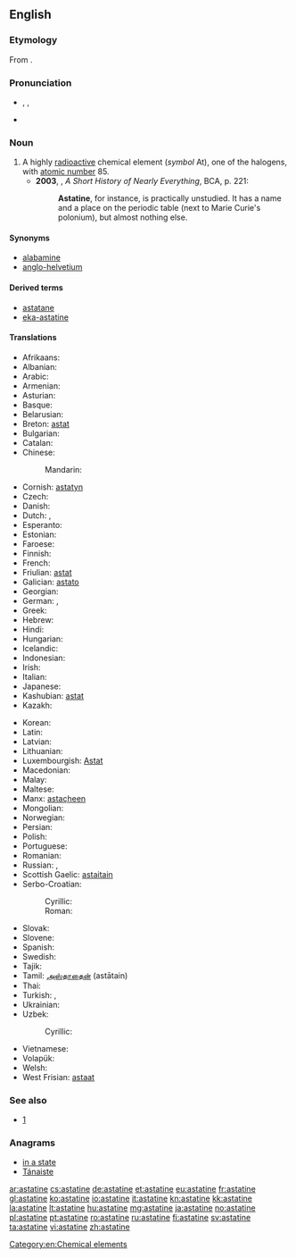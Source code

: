 ==English==

{{wikipedia}}
{{elements|At|polonium|Po|radon|Rn}}

===Etymology===
From {{etyl|grc}} {{term|ἄστατος||unstable|lang=grc}} {{suffix||ine}}.

===Pronunciation===
* {{a|UK}} {{enPR|asʹtətēn}}, {{IPA|/ˈastətiːn/}}, {{X-SAMPA|/"ast@ti:n/}}
* {{audio|en-us-astatine.ogg|Audio (US)}}

===Noun===
{{en-noun|-}}

# A highly [[radioactive]] chemical element (''symbol'' At), one of the halogens, with [[atomic number]] 85.
#* '''2003''', {{w|Bill Bryson}}, ''A Short History of Nearly Everything'', BCA, p. 221:
#*: '''Astatine''', for instance, is practically unstudied. It has a name and a place on the periodic table (next to Marie Curie's polonium), but almost nothing else.

====Synonyms====
* [[alabamine]] {{qualifier|proposed name}}
* [[anglo-helvetium]] {{qualifier|formerly}}

====Derived terms====
* [[astatane]]
* [[eka-astatine]]

====Translations====
{{trans-top|the chemical element}}
* Afrikaans: {{t|af|astaat}}
* Albanian: {{t-|sq|astat|xs=Albanian}}
* Arabic: {{t|ar|أستاتين|m|tr=ʾastatīn}}
* Armenian: {{t-|hy|աստատ|tr=astat}}
* Asturian: {{t-|ast|astatu|m}}
* Basque: {{t|eu|astatoa}}
* Belarusian: {{t-|be|астат|m|tr=astát|xs=Belarusian}}
* Breton: [[astat]]
* Bulgarian: {{t|bg|астатин|m|tr=astatín}}
* Catalan: {{t|ca|àstat}}
* Chinese:
*: Mandarin: {{t|cmn|砹|tr=ài|sc=Hani}}
* Cornish: [[astatyn]]
* Czech: {{t+|cs|astat|m}}
* Danish: {{t-|da|astat}}
* Dutch: {{t+|nl|astatium|n}}, {{t+|nl|astaat|n}}
* Esperanto: {{t+|eo|astato|xs=Esperanto}}
* Estonian: {{t-|et|astaat}}
* Faroese: {{t-|fo|astatan|xs=Faroese}}
* Finnish: {{t+|fi|astatiini}}
* French: {{t+|fr|astate|m}}
* Friulian: [[astat]]
* Galician: [[astato]]
* Georgian: {{t|ka|ასტატი|tr=astati|sc=Geor}}
* German: {{t|de|Astat|n}}, {{t|de|Astatin|n}}
* Greek: {{t+|el|άτατο|m|tr=ástato|sc=Grek}}
* Hebrew: {{t|he|אסטטין|tr=astatín}}
* Hindi: {{t|hi|लावणी|tr=lāvanī|sc=Deva}}
* Hungarian: {{t+|hu|asztácium}}
* Icelandic: {{t+|is|astat}}
* Indonesian: {{t|id|astatin}}
* Irish: {{t|ga|astaitín}}
* Italian: {{t+|it|astato|m}}
* Japanese: {{t+|ja|アスタチン|tr=asutachin}}
* Kashubian: [[astat]]
* Kazakh: {{t|kk|астатин|tr=astatïn|sc=Cyrl}}
{{trans-mid}}
* Korean: {{t+|ko|아스타틴|tr=aseutatin|sc=Hang}}
* Latin: {{t+|la|astatium}}
* Latvian: {{t|lv|astats|m}}
* Lithuanian: {{t+|lt|astatinas|m}}
* Luxembourgish: [[Astat]]
* Macedonian: {{t|mk|астат|m|tr=astát}}
* Malay: {{t|ms|astatin}}
* Maltese: {{t|mt|astatin}}
* Manx: [[astaçheen]]
* Mongolian: {{t-|mn|астат|tr=astat|sc=Cyrl|xs=Mongolian}}
* Norwegian: {{t+|no|astat}}
* Persian: {{t|fa|استاتین|tr=astâtin}}
* Polish: {{t+|pl|astat|m}}
* Portuguese: {{t+|pt|astato|m}}
* Romanian: {{t+|ro|astatin|n}}
* Russian: {{t+|ru|астат|m|tr=astát}}, {{t+|ru|астатин|m|tr=astatín}}
* Scottish Gaelic: [[astaitain]]
* Serbo-Croatian:
*: Cyrillic: {{t|sh|астат|m|sc=Cyrl}}
*: Roman: {{t|sh|astat|m}}
* Slovak: {{t-|sk|astat|m}}
* Slovene: {{t+|sl|astat|m}}
* Spanish: {{t+|es|astato|m}}
* Swedish: {{t+|sv|astat}}
* Tajik: {{t|tg|астат|tr=astat}}
* Tamil: [[அஸ்தாதைன்]] (astātain)
* Thai: {{t|th|แอสทาทีน|tr=àesthāthīn|sc=Thai}}
* Turkish: {{t|tr|astat}}, {{t|tr|asatatin}}
* Ukrainian: {{t-|uk|астат|m|tr=astát|xs=Ukrainian}}
* Uzbek: {{t|uz|astat|tr=astatin}}
*: Cyrillic: {{t|uz|астат|sc=Cyrl}}
* Vietnamese: {{t-|vi|astatin|xs=Vietnamese}}
* Volapük: {{t-|vo|lastatin|xs=Volapük}}
* Welsh: {{t+|cy|astatin|xs=Welsh}}
* West Frisian: [[astaat]]
{{trans-bottom}}

===See also===
* [http://elements.vanderkrogt.net/element.php?sym=At]

===Anagrams===
* [[in a state#English|in a state]]
* [[Tánaiste#English|Tánaiste]]

[[Category:en:Chemical elements]]

[[ar:astatine]]
[[cs:astatine]]
[[de:astatine]]
[[et:astatine]]
[[eu:astatine]]
[[fr:astatine]]
[[gl:astatine]]
[[ko:astatine]]
[[io:astatine]]
[[it:astatine]]
[[kn:astatine]]
[[kk:astatine]]
[[la:astatine]]
[[lt:astatine]]
[[hu:astatine]]
[[mg:astatine]]
[[ja:astatine]]
[[no:astatine]]
[[pl:astatine]]
[[pt:astatine]]
[[ro:astatine]]
[[ru:astatine]]
[[fi:astatine]]
[[sv:astatine]]
[[ta:astatine]]
[[vi:astatine]]
[[zh:astatine]]